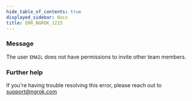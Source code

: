 ```yaml
---
hide_table_of_contents: true
displayed_sidebar: docs
title: ERR_NGROK_1215
---
```


### Message

The user `EMAIL` does not have permissions to invite other team members.

<ErrorDetails />

### Further help

If you're having trouble resolving this error, please reach out to [support@ngrok.com](mailto:support@ngrok.com?subject=Help%20with%20ERR_NGROK_1215)
